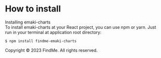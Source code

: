 
<Meta title="Quickstart/How to install" />

<style>
  {`
    .subheading {
      --mediumdark: '#999999';
      font-weight: 700;
      font-size: 13px;
      color: #999;
      letter-spacing: 6px;
      line-height: 24px;
      text-transform: uppercase;
      margin-bottom: 12px;
      margin-top: 40px;
    }

    .tip {
      display: inline-block;
      border-radius: 1em;
      font-size: 11px;
      line-height: 12px;
      font-weight: 700;
      background: #E7FDD8;
      color: #66BF3C;
      padding: 4px 12px;
      margin-right: 10px;
      vertical-align: top;
    }

    .tip-wrapper {
      font-size: 13px;
      line-height: 20px;
      margin-top: 40px;
      margin-bottom: 40px;
    }

    .container {
      width: 100%;
    }
  `}
</style>

# How to install

<div className="subheading">Installing emaki-charts</div>

<div className="container">
  To install emaki-charts at your React project, you can use npm or yarn. Just run in your terminal at application root directory:

  ```bash
  $ npm install findme-emaki-charts
  
  ```
</div>

<div className="tip-wrapper">
  <span>
    <span className="tip">Copyright © 2023 FindMe. All rights reserved.</span>
  </span>
</div>
